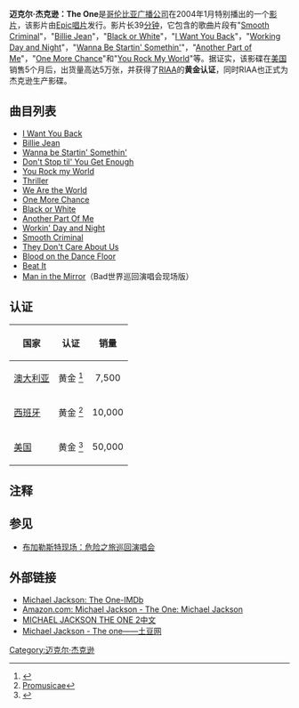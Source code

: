 {{noteTA
|T=zh-hans:The One (迈克尔·杰克逊); zh-hk:The One (米高·積遜); zh-tw:The One (麥可·傑克森);
|G1=Show
|1=zh-hans:迈克尔; zh-hk:米高; zh-tw:麥可;
|2=zh-hans:杰克逊; zh-hk:積遜; zh-tw:傑克森;
}}
{{Infobox album
| name              = The One
| type              = 音樂錄像
| artist            = [[迈克尔·杰克逊|迈克尔·杰克逊]]
| cover             = mj-the one.jpg
| released          = 2004年3月9日
| recorded          = 
| genre             = [[Pop_(音乐类型)|Pop]]
| length            = 39分钟
| label             = [[Epic唱片|Epic音乐录像带]]
| director          = 
| producer          = 迈克尔·杰克逊
<!-- 未知參數 | filming locations = [[美国|美国]]，[[内华达州|内华达州]]，[[拉斯维加斯|拉斯维加斯]] -->
| reviews           = 
| chronology        = 
| prev_title        = [[独一无二|独一无二]]
| prev_year         = 2003
| next_title        = [[布加勒斯特现场：危险之旅巡回演唱会|布加勒斯特现场：危险之旅巡回演唱会]]
| next_year         = 2005
| misc              = 
}}
'''迈克尔·杰克逊：The One'''是[[哥伦比亚广播公司|哥伦比亚广播公司]]在2004年1月特别播出的一个[[视频|影片]]，该影片由[[Epic唱片|Epic唱片]]发行。影片长39[[分钟|分钟]]，它包含的歌曲片段有"[[Smooth_Criminal|Smooth Criminal]]"，"[[Billie_Jean|Billie Jean]]"，"[[Black_or_White|Black or White]]"，"[[I_Want_You_Back|I Want You Back]]"，"[[Off_the_Wall_(专辑)|Working Day and Night]]"，"[[Wanna_Be_Startin'_Somethin'|Wanna Be Startin' Somethin']]"，"[[Another_Part_of_Me|Another Part of Me]]"，"[[One_More_Chance|One More Chance]]"和"[[You_Rock_My_World|You Rock My World]]"等。据证实，该影碟在[[美国|美国]]销售5个月后，出货量高达5万张，并获得了[[美国唱片业协会|RIAA]]的'''黄金认证'''，同时RIAA也正式为杰克逊生产影碟。

== 曲目列表 ==
* [[I_Want_You_Back|I Want You Back]]
* [[Billie_Jean|Billie Jean]]
* [[Wanna_be_Startin'_Somethin'|Wanna be Startin' Somethin']]
* [[Don't_Stop_til'_You_Get_Enough|Don't Stop til' You Get Enough]]
* [[You_Rock_my_World|You Rock my World]]
* [[Thriller_(歌曲)|Thriller]]
* [[We_Are_the_World|We Are the World]]
* [[One_More_Chance|One More Chance]]
* [[Black_or_White|Black or White]]
* [[Another_Part_Of_Me|Another Part Of Me]]
* [[Off_the_Wall_(专辑)|Workin' Day and Night]]
* [[Smooth_Criminal|Smooth Criminal]]
* [[They_Don't_Care_About_Us|They Don't Care About Us]]
* [[Blood_on_the_Dance_Floor_(歌曲)|Blood on the Dance Floor]]
* [[Beat_It|Beat It]]
* [[Man_in_the_Mirror|Man in the Mirror]]（Bad世界巡回演唱会现场版）

== 认证 ==
{| class="wikitable"
!国家
!认证
!销量
|-
|[[澳大利亚|澳大利亚]]
|align="center"|黄金 <ref name="ARIA">{{Cite web |url=http://www.ariacharts.com.au/pages/charts_display_music.asp?chart=1V40DVD |title=ARIA<!-- Bot generated title --> |accessdate=2010-01-03 |archive-date=2010-12-12 |archive-url=https://web.archive.org/web/20101212022240/http://ariacharts.com.au/pages/charts_display_music.asp?chart=1V40DVD |dead-url=no }}</ref>
|align="center"|7,500
|-
|[[西班牙|西班牙]]
|align="center"|黄金 <ref name="Promusicae">[http://www.afyve.com/listassemanales/dvds/top%2020%20dvd%20w30.2009.pdf Promusicae<!-- Bot generated title -->]{{dead link|date=2017年11月 |bot=InternetArchiveBot |fix-attempted=yes }}</ref>
|align="center"|10,000
|-
|[[美国|美国]]
|align="center"|黄金 <ref name="RIAA">{{Cite web |url=http://www.riaa.com/goldandplatinumdata.php?table=SEARCH |title=RIAA<!-- Bot generated title --> |accessdate=2010-01-03 |archive-date=2007-06-26 |archive-url=https://web.archive.org/web/20070626050454/http://www.riaa.com/goldandplatinumdata.php?table=SEARCH |dead-url=no }}</ref>
|align="center"|50,000
|}

== 注释 ==
<references/>

== 参见 ==
* [[布加勒斯特现场：危险之旅巡回演唱会|布加勒斯特现场：危险之旅巡回演唱会]]

== 外部链接 ==
* [http://www.imdb.com/title/tt0396122/ Michael Jackson: The One-IMDb]{{Wayback|url=http://www.imdb.com/title/tt0396122/ |date=20090701123756 }}
* [http://www.amazon.com/Michael-Jackson-One/dp/B0001I2CG6 Amazon.com: Michael Jackson - The One: Michael Jackson]{{Wayback|url=http://www.amazon.com/Michael-Jackson-One/dp/B0001I2CG6 |date=20091128014917 }}
* [https://archive.is/20130424215950/http://www.56.com/u87/v_MTk1NDM4MjA.html MICHAEL JACKSON THE ONE 2中文]
* [http://www.tudou.com/programs/view/5hPcwXPc8J0/ Michael Jackson - The one——土豆网]{{Wayback|url=http://www.tudou.com/programs/view/5hPcwXPc8J0/ |date=20090709194339 }}

{{Michael Jackson}}

[[Category:迈克尔·杰克逊|Category:迈克尔·杰克逊]]
